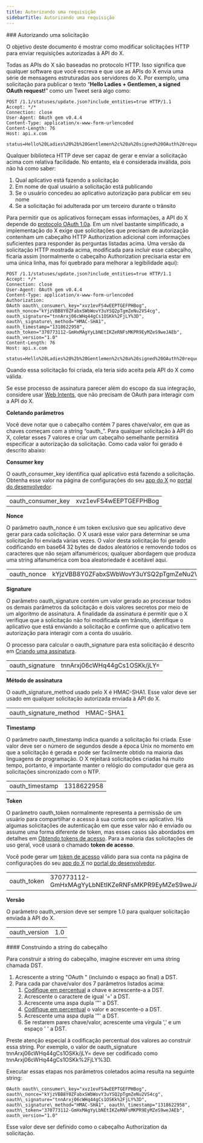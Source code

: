 ```yaml
---
title: Autorizando uma requisição
sidebarTitle: Autorizando uma requisição
---
```



<div id="authorizing-a-request">
  ### Autorizando uma solicitação
</div>

O objetivo deste documento é mostrar como modificar solicitações HTTP para enviar requisições autorizadas à API do X.

Todas as APIs do X são baseadas no protocolo HTTP. Isso significa que qualquer software que você escreva e que use as APIs do X envia uma série de mensagens estruturadas aos servidores do X. Por exemplo, uma solicitação para publicar o texto “**Hello Ladies + Gentlemen, a signed OAuth request!**” como um Tweet será algo como:

```
POST /1.1/statuses/update.json?include_entities=true HTTP/1.1
Accept: */*
Connection: close
User-Agent: OAuth gem v0.4.4
Content-Type: application/x-www-form-urlencoded
Content-Length: 76
Host: api.x.com

status=Hello%20Ladies%20%2b%20Gentlemen%2c%20a%20signed%20OAuth%20request%21
```

Qualquer biblioteca HTTP deve ser capaz de gerar e enviar a solicitação acima com relativa facilidade. No entanto, ela é considerada inválida, pois não há como saber:

1. Qual aplicativo está fazendo a solicitação
2. Em nome de qual usuário a solicitação está publicando
3. Se o usuário concedeu ao aplicativo autorização para publicar em seu nome
4. Se a solicitação foi adulterada por um terceiro durante o trânsito

Para permitir que os aplicativos forneçam essas informações, a API do X depende do [protocolo OAuth 1.0a](http://tools.ietf.org/html/rfc5849). Em um nível bastante simplificado, a implementação do X exige que solicitações que precisam de autorização contenham um cabeçalho HTTP Authorization adicional com informações suficientes para responder às perguntas listadas acima. Uma versão da solicitação HTTP mostrada acima, modificada para incluir esse cabeçalho, ficaria assim (normalmente o cabeçalho Authorization precisaria estar em uma única linha, mas foi quebrado para melhorar a legibilidade aqui):

```
POST /1.1/statuses/update.json?include_entities=true HTTP/1.1
Accept: */*
Connection: close
User-Agent: OAuth gem v0.4.4
Content-Type: application/x-www-form-urlencoded
Authorization:
OAuth oauth\_consumer\_key="xvz1evFS4wEEPTGEFPHBog",
oauth_nonce="kYjzVBB8Y0ZFabxSWbWovY3uYSQ2pTgmZeNu2VS4cg",
oauth_signature="tnnArxj06cWHq44gCs1OSKk%2FjLY%3D",
oauth\_signature\_method="HMAC-SHA1",
oauth_timestamp="1318622958",
oauth_token="370773112-GmHxMAgYyLbNEtIKZeRNFsMKPR9EyMZeS9weJAEb",
oauth_version="1.0"
Content-Length: 76
Host: api.x.com

status=Hello%20Ladies%20%2b%20Gentlemen%2c%20a%20signed%20OAuth%20request%21
```

Quando essa solicitação foi criada, ela teria sido aceita pela API do X como válida.

Se esse processo de assinatura parecer além do escopo da sua integração, considere usar [Web Intents](https://dev.x.com/web/intents), que não precisam de OAuth para interagir com a API do X.
 

**Coletando parâmetros**

Você deve notar que o cabeçalho contém 7 pares chave/valor, em que as chaves começam com a string “oauth\_”. Para qualquer solicitação à API do X, coletar esses 7 valores e criar um cabeçalho semelhante permitirá especificar a autorização da solicitação. Como cada valor foi gerado é descrito abaixo:

**Consumer key**

O oauth\_consumer\_key identifica qual aplicativo está fazendo a solicitação. Obtenha esse valor na página de configurações do seu [app do X](/pt-BR/resources/fundamentals/developer-apps) no [portal do desenvolvedor](/pt-BR/resources/fundamentals/developer-portal).

|     |     |
| :--- | :--- |
| oauth\_consumer\_key | xvz1evFS4wEEPTGEFPHBog |

**Nonce**

O parâmetro oauth\_nonce é um token exclusivo que seu aplicativo deve gerar para cada solicitação. O X usará esse valor para determinar se uma solicitação foi enviada várias vezes. O valor desta solicitação foi gerado codificando em base64 32 bytes de dados aleatórios e removendo todos os caracteres que não sejam alfanuméricos; qualquer abordagem que produza uma string alfanumérica com boa aleatoriedade é aceitável aqui.

|     |     |
| :--- | :--- |
| oauth\_nonce | kYjzVBB8Y0ZFabxSWbWovY3uYSQ2pTgmZeNu2VS4cg |

**Signature**

O parâmetro oauth\_signature contém um valor gerado ao processar todos os demais parâmetros da solicitação e dois valores secretos por meio de um algoritmo de assinatura. A finalidade da assinatura é permitir que o X verifique que a solicitação não foi modificada em trânsito, identifique o aplicativo que está enviando a solicitação e confirme que o aplicativo tem autorização para interagir com a conta do usuário.

O processo para calcular o oauth\_signature para esta solicitação é descrito em [Criando uma assinatura](/pt-BR/resources/fundamentals/authentication/oauth-1-0a/creating-a-signature).

|     |     |
| :--- | :--- |
| oauth\_signature | tnnArxj06cWHq44gCs1OSKk/jLY= |

**Método de assinatura**

O oauth\_signature\_method usado pelo X é HMAC-SHA1. Esse valor deve ser usado em qualquer solicitação autorizada enviada à API do X.

|     |     |
| :--- | :--- |
| oauth\_signature\_method | HMAC-SHA1 |

**Timestamp**

O parâmetro oauth\_timestamp indica quando a solicitação foi criada. Esse valor deve ser o número de segundos desde a época Unix no momento em que a solicitação é gerada e pode ser facilmente obtido na maioria das linguagens de programação. O X rejeitará solicitações criadas há muito tempo, portanto, é importante manter o relógio do computador que gera as solicitações sincronizado com o NTP.

|     |     |
| :--- | :--- |
| oauth\_timestamp | 1318622958 |

**Token**

O parâmetro oauth\_token normalmente representa a permissão de um usuário para compartilhar o acesso à sua conta com seu aplicativo. Há algumas solicitações de autenticação em que esse valor não é enviado ou assume uma forma diferente de token, mas esses casos são abordados em detalhes em [Obtendo tokens de acesso](/pt-BR/resources/fundamentals/authentication/oauth-1-0a/obtaining-user-access-tokens). Para a maioria das solicitações de uso geral, você usará o chamado **token de acesso**.

Você pode gerar um [token de acesso](/pt-BR/resources/fundamentals/authentication/oauth-1-0a/obtaining-user-access-tokens) válido para sua conta na página de configurações do seu [app do X](/pt-BR/resources/fundamentals/developer-apps) no [portal do desenvolvedor](/pt-BR/resources/fundamentals/developer-portal).

|     |     |
| :--- | :--- |
| oauth\_token | 370773112-GmHxMAgYyLbNEtIKZeRNFsMKPR9EyMZeS9weJAEb |

**Versão**

O parâmetro oauth\_version deve ser sempre 1.0 para qualquer solicitação enviada à API do X.

|     |     |
| :--- | :--- |
| oauth\_version | 1.0 |

<div id="building-the-header-string">
  #### Construindo a string do cabeçalho
</div>

Para construir a string do cabeçalho, imagine escrever em uma string chamada DST.

1. Acrescente a string "OAuth " (incluindo o espaço ao final) a DST.
2. Para cada par chave/valor dos 7 parâmetros listados acima:
   1. [Codifique em percentual](/pt-BR/resources/fundamentals/authentication/oauth-1-0a/obtaining-user-access-tokens) a chave e acrescente-a a DST.
   2. Acrescente o caractere de igual '=' a DST.
   3. Acrescente uma aspa dupla '"' a DST.
   4. [Codifique em percentual](/pt-BR/resources/fundamentals/authentication/oauth-1-0a/obtaining-user-access-tokens) o valor e acrescente-o a DST.
   5. Acrescente uma aspa dupla '"' a DST.
   6. Se restarem pares chave/valor, acrescente uma vírgula ',' e um espaço ' ' a DST.

Preste atenção especial à codificação percentual dos valores ao construir essa string. Por exemplo, o valor de oauth\_signature tnnArxj06cWHq44gCs1OSKk/jLY= deve ser codificado como tnnArxj06cWHq44gCs1OSKk%2FjLY%3D.

Executar essas etapas nos parâmetros coletados acima resulta na seguinte string:

```
OAuth oauth\_consumer\_key="xvz1evFS4wEEPTGEFPHBog", oauth\_nonce="kYjzVBB8Y0ZFabxSWbWovY3uYSQ2pTgmZeNu2VS4cg", oauth\_signature="tnnArxj06cWHq44gCs1OSKk%2FjLY%3D", oauth\_signature\_method="HMAC-SHA1", oauth\_timestamp="1318622958", oauth\_token="370773112-GmHxMAgYyLbNEtIKZeRNFsMKPR9EyMZeS9weJAEb", oauth_version="1.0"
```

Esse valor deve ser definido como o cabeçalho Authorization da solicitação.